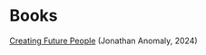 # Books


[Creating Future People](https://www.amazon.com/Creating-Future-People-Jonathan-Anomaly/dp/1032636572) (Jonathan Anomaly, 2024)
